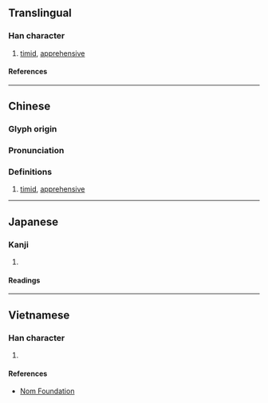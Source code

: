 {{character info}}
==Translingual==

===Han character===
{{Han char|rn=61|rad=心|as=09|sn=12|four=|canj=PMBK|ids=⿰忄耎}}

# [[timid]], [[apprehensive]]

====References====
{{Han ref|kx=0395.200|dkj=10951|dj=0733.040|hdz=42327.040|uh=611E}}

----

==Chinese==
{{zh-forms}}

===Glyph origin===
{{Han etym}}

===Pronunciation===
{{zh-pron
|m=nuò
|c=no6
|mc=y
|oc=y
|ma=
|cat=a
}}

===Definitions===
{{zh-hanzi}}

# [[timid]], [[apprehensive]]

----

==Japanese==

===Kanji===
{{ja-kanji|grade=|rs=心09}}

# {{rfdef|ja|sort=心09}}

====Readings====
{{ja-readings
|on=ぜん, ねん, た, な
|kun=よわい, おそれる
}}

----

==Vietnamese==

===Han character===
{{vi-readings|rs=心09|reading=nhoài}}

# {{rfdef|vi|sort=心09}}

====References====
* [http://nomfoundation.org/common/nom_details.php?codepoint=611e Nom Foundation]